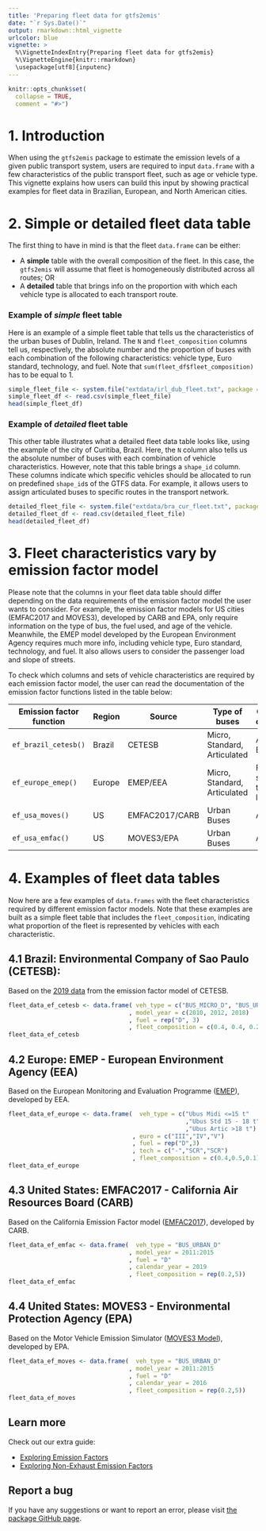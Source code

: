```yaml
---
title: 'Preparing fleet data for gtfs2emis'
date: "`r Sys.Date()`"
output: rmarkdown::html_vignette
urlcolor: blue
vignette: >
  %\VignetteIndexEntry{Preparing fleet data for gtfs2emis} 
  %\VignetteEngine{knitr::rmarkdown} 
  \usepackage[utf8]{inputenc}
---
```


```r
knitr::opts_chunk$set(
  collapse = TRUE,
  comment = "#>")
```

# 1. Introduction

When using the `gtfs2emis` package to estimate the emission levels of a given public transport system, users are required to input `data.frame` with a few characteristics of the public transport fleet, such as age or vehicle type. This vignette explains how users can build this input by showing practical examples for fleet data in Brazilian, European, and North American cities.


# 2. Simple or detailed fleet data table

The first thing to have in mind is that the fleet `data.frame` can be either:

- A **simple** table with the overall composition of the fleet. In this case, the `gtfs2emis` will assume that fleet is homogeneously distributed across all routes; OR
- A **detailed** table that brings info on the proportion with which each vehicle type is allocated to each transport route.

### Example of *simple* fleet table

Here is an example of a simple fleet table that tells us the characteristics of the urban buses of Dublin, Ireland. The `N` and `fleet_composition` columns tell us, respectively, the absolute number and the proportion of buses with each combination of the following characteristics: vehicle type, Euro standard, technology, and fuel. Note that `sum(fleet_df$fleet_composition)` has to be equal to 1.

```r
simple_fleet_file <- system.file("extdata/irl_dub_fleet.txt", package = "gtfs2emis")
simple_fleet_df <- read.csv(simple_fleet_file)
head(simple_fleet_df)
```


### Example of *detailed* fleet table

This other table illustrates what a detailed fleet data table looks like, using the example of the city of Curitiba, Brazil. Here, the `N` column also tells us the absolute number of buses with each combination of vehicle characteristics. However, note that this table brings a `shape_id` column. These columns indicate which specific vehicles should be allocated to run on predefined `shape_id`s of the GTFS data. For example, it allows users to assign articulated buses to specific routes in the transport network.

```r
detailed_fleet_file <- system.file("extdata/bra_cur_fleet.txt", package = "gtfs2emis")
detailed_fleet_df <- read.csv(detailed_fleet_file)
head(detailed_fleet_df)
```



# 3. Fleet characteristics vary by emission factor model

Please note that the columns in your fleet data table should differ depending on the data requirements of the emission factor model the user wants to consider. For example, the emission factor models for US cities (EMFAC2017 and MOVES3), developed by CARB and EPA, only require information on the type of bus, the fuel used, and age of the vehicle. Meanwhile, the EMEP model developed by the European Environment Agency requires much more info, including vehicle type, Euro standard, technology, and fuel. It also allows users to consider the passenger load and slope of streets.

To check which columns and sets of vehicle characteristics are required by each emission factor model, the user can read the documentation of the emission factor functions listed in the table below:

| Emission factor function | Region  | Source        | Type of buses                | Other required characteristics            |
|--------------------------|---------|---------------|------------------------------|-------------------------------------------|
| `ef_brazil_cetesb()`     | Brazil  | CETESB        | Micro, Standard, Articulated | Age, Fuel, EURO stage                     |
| `ef_europe_emep()`       | Europe  | EMEP/EEA      | Micro, Standard, Articulated | Fuel, EURO stage, technology, load, slope |
| `ef_usa_moves()`         | US      | EMFAC2017/CARB| Urban Buses                  | Age, Fuel                                 |
| `ef_usa_emfac()`         | US      | MOVES3/EPA    | Urban Buses                  | Age, Fuel                                 |




# 4. Examples of fleet data tables

Now here are a few examples of `data.frames` with the fleet characteristics required by different emission factor models. Note that these examples are built as a simple fleet table that includes the `fleet_composition`, indicating what proportion of the fleet is represented by vehicles with each characteristic.


## 4.1 Brazil: Environmental Company of Sao Paulo (CETESB):

Based on the [2019 data](https://cetesb.sp.gov.br/veicular/relatorios-e-publicacoes/) from the emission factor model of CETESB.


```r
fleet_data_ef_cetesb <- data.frame( veh_type = c("BUS_MICRO_D", "BUS_URBAN_D", "BUS_ARTIC_D")
                                  , model_year = c(2010, 2012, 2018)
                                  , fuel = rep("D", 3)
                                  , fleet_composition = c(0.4, 0.4, 0.2))
fleet_data_ef_cetesb
```


## 4.2 Europe: EMEP - European Environment Agency (EEA) 

Based on the European Monitoring and Evaluation Programme ([EMEP](https://www.eea.europa.eu/themes/air/air-pollution-sources-1/emep-eea-air-pollutant-emission-inventory-guidebook/emep)), developed by EEA.

```r
fleet_data_ef_europe <- data.frame(  veh_type = c("Ubus Midi <=15 t"
                                                  ,"Ubus Std 15 - 18 t"
                                                  ,"Ubus Artic >18 t")
                                   , euro = c("III","IV","V")
                                   , fuel = rep("D",3)
                                   , tech = c("-","SCR","SCR")
                                   , fleet_composition = c(0.4,0.5,0.1)) #
fleet_data_ef_europe
```

## 4.3 United States: EMFAC2017 - California Air Resources Board (CARB)

Based on the California Emission Factor model ([EMFAC2017](https://arb.ca.gov/emfac/)), developed by CARB.

```r
fleet_data_ef_emfac <- data.frame(  veh_type = "BUS_URBAN_D"
                                  , model_year = 2011:2015
                                  , fuel = "D"
                                  , calendar_year = 2019
                                  , fleet_composition = rep(0.2,5))
fleet_data_ef_emfac
```

## 4.4 United States: MOVES3 - Environmental Protection Agency (EPA)

Based on the Motor Vehicle Emission Simulator ([MOVES3 Model](https://www.epa.gov/moves)), developed by EPA.


```r
fleet_data_ef_moves <- data.frame(  veh_type = "BUS_URBAN_D"
                                  , model_year = 2011:2015
                                  , fuel = "D"
                                  , calendar_year = 2016
                                  , fleet_composition = rep(0.2,5))
fleet_data_ef_moves
```


## Learn more

Check out our extra guide:

 - [Exploring Emission Factors](https://ipeagit.github.io/gtfs2emis/articles/gtfs2emis_emission_factor.html)
 - [Exploring Non-Exhaust Emission Factors](https://ipeagit.github.io/gtfs2emis/articles/gtfs2emis_non_exhaust_ef.html)
 
## Report a bug

If you have any suggestions or want to report an error, please visit [the package GitHub page](https://github.com/ipeaGIT/gtfs2emis/issues).
